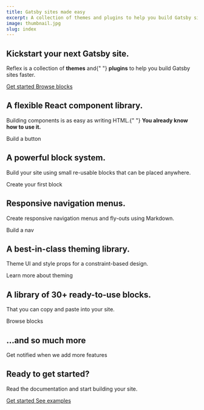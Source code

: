 ```yaml
---
title: Gatsby sites made easy
excerpt: A collection of themes and plugins to help you build Gatsby sites faster.
image: thumbnail.jpg
slug: index
---
```


<Block src="nextjs" />

<section py="4|8|12|20">
  <Container>
    <div textAlign="center|left" maxW="850px">
      <h1
        variant="heading.h1"
        m="0"
        fontWeight="extrabold"
        fontSize="2.4rem|4.2rem|6rem"
        lineHeight="1"
      >
        <span color="primary">Kickstart</span> your next Gatsby site.
      </h1>
      <p fontSize="lg|2xl" maxW="500px">
        Reflex is a collection of <strong>themes</strong> and{" "}
        <strong>plugins</strong> to help you build Gatsby sites faster.
      </p>
      <Grid display="inline-grid" mt="2" gap="4" col="2">
        <a
          href="/docs"
          variant="button.primary"
          animation="pulsate-fwd 1.5s ease-in-out infinite both"
        >
          Get started
          <Icon name="arrow-right" ml="2" />
        </a>
        <a href="/library/blocks" variant="button.secondary">
          Browse blocks
        </a>
      </Grid>
    </div>
    <Block src="video" url="reflexjs.mp4" play={false}>
      <div
        backgroundImage="url('reflexjs-blocks.png')"
        backgroundSize="100%"
        animation="slide 20s linear infinite"
        backgroundRepeat="repeat-y"
        w="100%"
        h="2400px"
        position="absolute"
        top="0"
      ></div>
    </Block>
  </Container>
</section>

<section py="10|12|14|18">
  <Container>
    <div maxW="640px" position="relative" textAlign="center|left">
      <h2
        variant="heading.h2"
        m="0"
        fontWeight="extrabold"
        fontSize="2.4rem|4.2rem"
      >
        A flexible React <Link to="/docs/components">component</Link> library.
      </h2>
      <p fontSize="xl|2xl">
        Building components is as easy as writing HTML.{" "}
        <strong>You already know how to use it.</strong>
      </p>
      <Link
        href="/docs/components"
        fontSize="xl"
        color="text"
        fontWeight="semibold"
      >
        Build a button
        <Icon name="arrow-right" ml="2" />
      </Link>
    </div>
    <Block src="video" url="01-reflexjs-components.mp4" />
  </Container>
</section>

<section py="10|12|14|18">
  <Container>
    <div maxW="500px" position="relative" textAlign="center|left">
      <h2
        variant="heading.h2"
        m="0"
        fontWeight="extrabold"
        fontSize="2.4rem|4.2rem"
      >
        A powerful <Link to="/docs/blocks">block</Link> system.
      </h2>
      <p fontSize="xl|2xl">
        Build your site using small re-usable blocks that can be placed
        anywhere.
      </p>
      <Link
        href="/docs/blocks"
        fontSize="xl"
        color="text"
        fontWeight="semibold"
      >
        Create your first block
        <Icon name="arrow-right" ml="2" />
      </Link>
    </div>
    <Block src="video" url="02-reflexjs-blocks.mp4" />
  </Container>
</section>

<section py="10|12|14|18">
  <Container>
    <div maxW="650px" position="relative" textAlign="center|left">
      <h2
        variant="heading.h2"
        m="0"
        fontWeight="extrabold"
        fontSize="2.4rem|4.2rem"
      >
        Responsive <Link to="/docs/navs">navigation</Link> menus.
      </h2>
      <p fontSize="xl|2xl">
        Create responsive navigation menus and fly-outs using Markdown.
      </p>
      <Link href="/docs/navs" fontSize="xl" color="text" fontWeight="semibold">
        Build a nav
        <Icon name="arrow-right" ml="2" />
      </Link>
    </div>
    <Block src="video" url="03-reflexjs-nav.mp4" />
  </Container>
</section>

<section py="10|12|14|18">
  <Container>
    <div maxW="680px" position="relative" textAlign="center|left">
      <h2
        variant="heading.h2"
        m="0"
        fontWeight="extrabold"
        fontSize="2.4rem|4.2rem"
      >
        A best-in-class <Link to="/docs/theming">theming</Link> library.
      </h2>
      <p fontSize="xl|2xl">
        Theme UI and style props for a constraint-based design.
      </p>
      <Link
        href="/docs/theming"
        fontSize="xl"
        color="text"
        fontWeight="semibold"
      >
        Learn more about theming
        <Icon name="arrow-right" ml="2" />
      </Link>
    </div>
    <Block src="video" url="04-reflexjs-theme.mp4" />
  </Container>
</section>

<section py="10|12|14|18">
  <Container>
    <div maxW="680px" position="relative" textAlign="center|left">
      <h2
        variant="heading.h2"
        m="0"
        fontWeight="extrabold"
        fontSize="2.4rem|4.2rem"
      >
        A library of <Link to="/library/blocks">30+ ready-to-use</Link> blocks.
      </h2>
      <p fontSize="xl|2xl">That you can copy and paste into your site.</p>
      <Link
        href="/library/blocks"
        fontSize="xl"
        color="text"
        fontWeight="semibold"
      >
        Browse blocks
        <Icon name="arrow-right" ml="2" />
      </Link>
    </div>
    <div
      w="full"
      bg="black"
      boxShadow="3xl"
      mt="10|20"
      rounded="2xl"
      overflow="hidden"
      borderWidth="5px"
      borderTopWidth="10px"
      borderBottomWidth="10px"
      borderColor="black"
      bg="black"
      position="relative"
      h="225|425|425|600"
    >
      <div
        backgroundImage="url('reflexjs-blocks.png')"
        backgroundSize="100%"
        animation="slide 20s linear infinite"
        backgroundRepeat="repeat-y"
        w="100%"
        h="2400px"
      ></div>
    </div>
  </Container>
</section>

<section py="10|12|14|18">
  <Container>
    <div maxW="680px" position="relative" textAlign="center|left">
      <h2
        variant="heading.h2"
        mt="0"
        fontWeight="extrabold"
        fontSize="2.4rem|4.2rem"
      >
        ...and so <Link to="/library/pages">much more</Link>
      </h2>
    </div>
    <Grid col="1|2|2|4" gap="4|4|6">
      <Block
        src="feature"
        title="Landing pages"
        text="Build beautiful landing pages."
      />
      <Block
        src="feature"
        title="Blogs"
        text="Customizable multi-user blogs."
      />
      <Block
        src="feature"
        title="Videos"
        text="Add a video section to your site."
      />
      <Block
        src="feature"
        icon="circle"
        iconColor="text"
        title="Photography"
        text="Photo galleries and slideshows."
      />
      <Block
        src="feature"
        title="SEO"
        text="Open Graph and Twitter metatags out of the box."
      />
      <Block
        src="feature"
        icon="check-circle"
        title="Dark mode"
        text="All blocks and components have light and dark modes."
      />
      <Block
        src="feature"
        title="Code Highligting"
        text="Support for multiple themes with Prism."
      />
      <Block
        src="feature"
        title="Mega menu"
        text="Easy responsive mega menus."
      />
    </Grid>
    <div textAlign="center|left">
      <Link
        href="https://twitter.com/arshadcn"
        color="text"
        rel="noreferrer"
        fontWeight="semibold"
        mt="6"
        target="_blank"
      >
        <Icon name="twitter" mr="2" />
        Get notified when we add more features
      </Link>
    </div>
  </Container>
</section>

<section py="10|12|14|18">
  <Container>
    <div maxW="680px" position="relative" textAlign="center|left">
      <h2
        variant="heading.h2"
        m="0"
        fontWeight="extrabold"
        fontSize="2.4rem|4.2rem"
      >
        Ready to get <Link to="/learn">started</Link>?
      </h2>
      <p fontSize="xl|2xl">
        Read the documentation and start building your site.
      </p>
      <Grid display="inline-grid" mt="2" gap="4" col="2">
        <a href="/docs" variant="button.primary">
          Get started
          <Icon name="arrow-right" ml="2" />
        </a>
        <a href="/library/pages" variant="button.secondary">
          See examples
        </a>
      </Grid>
    </div>
  </Container>
</section>

